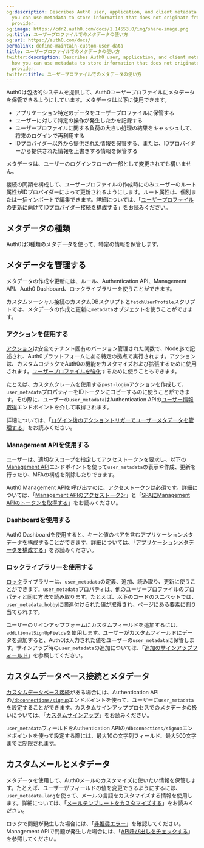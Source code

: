 ```yaml
---
og:description: Describes Auth0 user, application, and client metadata. Learn how
  you can use metadata to store information that does not originate from an identity
  provider.
og:image: https://cdn2.auth0.com/docs/1.14553.0/img/share-image.png
og:title: ユーザープロファイルでのメタデータの使い方
og:url: https://auth0.com/docs/
permalink: define-maintain-custom-user-data
title: ユーザープロファイルでのメタデータの使い方
twitter:description: Describes Auth0 user, application, and client metadata. Learn
  how you can use metadata to store information that does not originate from an identity
  provider.
twitter:title: ユーザープロファイルでのメタデータの使い方
---
```


Auth0は包括的システムを提供して、Auth0ユーザープロファイルにメタデータを保管できるようにしています。メタデータは以下に使用できます。

* アプリケーション特定のデータをユーザープロファイルに保管する
* ユーザーに対して特定の操作が発生したかを記録する
* ユーザープロファイルに関する負荷の大きい処理の結果をキャッシュして、将来のログインで再利用する
* IDプロバイダー以外から提供された情報を保管する、または、IDプロバイダーから提供された情報を上書きする情報を保管する

メタデータは、ユーザーのログインフローの一部として変更されても構いません。

接続の同期を構成して、ユーザープロファイルの作成時にのみユーザーのルート属性がIDプロバイダーによって更新されるようにします。ルート属性は、個別または一括インポートで編集できます。詳細については、「[ユーザープロファイルの更新に向けてIDプロバイダー接続を構成する](/users/user-profiles/configure-connection-sync-with-auth0)」をお読みください。

## メタデータの種類

Auth0は3種類のメタデータを使って、特定の情報を保管します。



## メタデータを管理する

メタデータの作成や更新には、ルール、Authentication API、Management API、Auth0 Dashboard、ロックライブラリーを使うことができます。

カスタムソーシャル接続のカスタムDBスクリプトと`fetchUserProfile`スクリプトでは、メタデータの作成と更新に`metadata`オブジェクトを使うことができます。

### アクションを使用する

[アクション](/actions)は安全でテナント固有のバージョン管理された関数で、Node.jsで記述され、Auth0プラットフォームにある特定の拠点で実行されます。アクションは、カスタムロジックでAuth0の機能をカスタマイズおよび拡張するために使用されます。[ユーザープロファイルを強化](/customize/actions/flows-and-triggers/login-flow#enrich-the-user-profile)するために使うこともできます。

たとえば、カスタムクレームを使用する`post-login`アクションを作成して、`user_metadata`プロパティーをIDトークンにコピーするのに使うことができます。その際に、ユーザーの`user_metadata`はAuthentication APIの[ユーザー情報取得](https://auth0.com/docs/api/authentication#get-user-info)エンドポイントを介して取得されます。

詳細については、「[ログイン後のアクショントリガーでユーザーメタデータを管理する](/signup-and-login-triggers/login-trigger/manage-user-metadata)」をお読みください。

### Management APIを使用する

ユーザーは、適切なスコープを指定してアクセストークンを要求し、以下の[Management API](/api/management/v2)エンドポイントを使って`user_metadata`の表示や作成、更新を行ったり、MFAの構成を削除したりできます。



Auth0 Management APIを呼び出すのに、アクセストークンは必須です。詳細については、「[Management APIのアクセストークン](/api/management/v2/tokens)」と「[SPAにManagement APIのトークンを取得する](/api/management/v2/get-access-tokens-for-spas)」をお読みください。

### Dashboardを使用する

Auth0 Dashboardを使用すると、キーと値のペアを含むアプリケーションメタデータを構成することができます。詳細については、「[アプリケーションメタデータを構成する](/applications/configure-application-metadata)」をお読みください。

### ロックライブラリーを使用する

[ロック](/libraries/lock)ライブラリーは、`user_metadata`の定義、追加、読み取り、更新に使うことができます。`user_metadata`プロパティは、他のユーザープロファイルのプロパティと同じ方法で読み取ります。たとえば、以下のコードのスニペットでは、`user_metadata.hobby`に関連付けられた値が取得され、ページにある要素に割り当てられます。



ユーザーのサインアップフォームにカスタムフィールドを追加するには、`additionalSignUpFields`を使用します。ユーザーがカスタムフィールドにデータを追加すると、Auth0は入力された値をユーザーの`user_metadata`に保管します。サインアップ時の`user_metadata`の追加については、「[追加のサインアップフィールド](/libraries/lock/v10/customization#additionalsignupfields-array-)」を参照してください。

## カスタムデータベース接続とメタデータ

[カスタムデータベース接続](/connections/database#using-your-own-user-store)がある場合には、Authentication APIの[`/dbconnections/signup`](/api/authentication?shell#signup)エンドポイントを使って、ユーザーに`user_metadata`を設定することができます。カスタムサインアッププロセスでのメタデータの扱いについては、「[カスタムサインアップ](/libraries/custom-signup)」をお読みください。

`user_metadata`フィールドをAuthentication APIの`/dbconnections/signup`エンドポイントを使って設定する際には、最大10の文字列フィールド、最大500文字までに制限されます。

## カスタムメールとメタデータ

メタデータを使用して、Auth0メールのカスタマイズに使いたい情報を保管します。たとえば、ユーザーがフィールドの値を変更できるようにするには、`user_metadata.lang`を使って、メールの言語をカスタマイズする情報を使用します。詳細については、「[メールテンプレートをカスタマイズする](/brand-and-customize/email/customize-email-templates)」をお読みください。

ロックで問題が発生した場合には、「[非推奨エラー](/troubleshoot/troubleshoot-basic/check-deprecation-errors)」を確認してください。Management APIで問題が発生した場合には、「[API呼び出しをチェックする](/troubleshoot/troubleshoot-authentication/check-api-calls)」を参照してください。